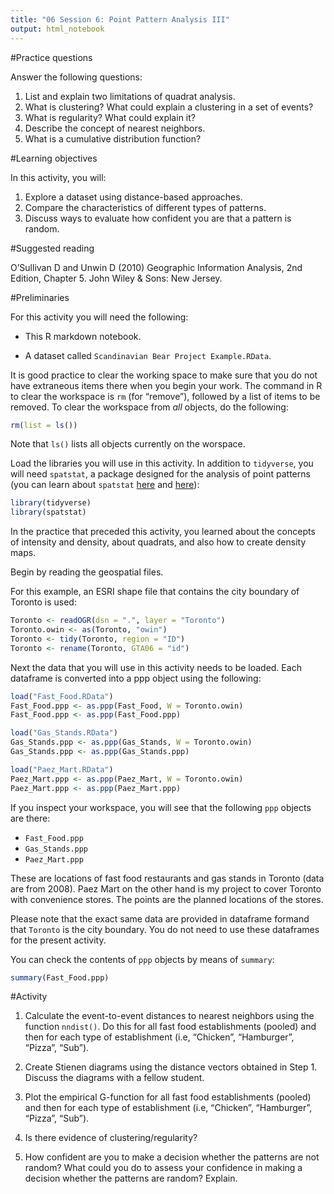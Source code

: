 ---
title: "06 Session 6: Point Pattern Analysis III"
output: html_notebook
---

#Practice questions

Answer the following questions:

1. List and explain two limitations of quadrat analysis.
2. What is clustering? What could explain a clustering in a set of events?
3. What is regularity? What could explain it?
4. Describe the concept of nearest neighbors.
5. What is a cumulative distribution function?

#Learning objectives

In this activity, you will:

1. Explore a dataset using distance-based approaches.
2. Compare the characteristics of different types of patterns.
3. Discuss ways to evaluate how confident you are that a pattern is random.

#Suggested reading

O'Sullivan D and Unwin D (2010) Geographic Information Analysis, 2nd Edition, Chapter 5. John Wiley & Sons: New Jersey.

#Preliminaries

For this activity you will need the following:

* This R markdown notebook.

* A dataset called `Scandinavian Bear Project Example.RData`.

It is good practice to clear the working space to make sure that you do not have extraneous items there when you begin your work. The command in R to clear the workspace is `rm` (for "remove"), followed by a list of items to be removed. To clear the workspace from _all_ objects, do the following:
```{r}
rm(list = ls())
```

Note that `ls()` lists all objects currently on the worspace.

Load the libraries you will use in this activity. In addition to `tidyverse`, you will need `spatstat`, a package designed for the analysis of point patterns (you can learn about `spatstat` [here](https://cran.r-project.org/web/packages/spatstat/vignettes/getstart.pdf) and [here](http://spatstat.org/resources/spatstatJSSpaper.pdf)):
```{r}
library(tidyverse)
library(spatstat)
```

In the practice that preceded this activity, you learned about the concepts of intensity and density, about quadrats, and also how to create density maps. 

Begin by reading the geospatial files. 

For this example, an ESRI shape file that contains the city boundary of Toronto is used:
```{r}
Toronto <- readOGR(dsn = ".", layer = "Toronto")
Toronto.owin <- as(Toronto, "owin")
Toronto <- tidy(Toronto, region = "ID")
Toronto <- rename(Toronto, GTA06 = "id")
```

Next the data that you will use in this activity needs to be loaded. Each dataframe is converted into a ppp object using the following:
```{r}
load("Fast_Food.RData")
Fast_Food.ppp <- as.ppp(Fast_Food, W = Toronto.owin)
Fast_Food.ppp <- as.ppp(Fast_Food.ppp)

load("Gas_Stands.RData")
Gas_Stands.ppp <- as.ppp(Gas_Stands, W = Toronto.owin)
Gas_Stands.ppp <- as.ppp(Gas_Stands.ppp)

load("Paez_Mart.RData")
Paez_Mart.ppp <- as.ppp(Paez_Mart, W = Toronto.owin)
Paez_Mart.ppp <- as.ppp(Paez_Mart.ppp)
```

If you inspect your workspace, you will see that the following `ppp` objects are there:

* `Fast_Food.ppp`
* `Gas_Stands.ppp`
* `Paez_Mart.ppp`

These are locations of fast food restaurants and gas stands in Toronto (data are from 2008). Paez Mart on the other hand is my project to cover Toronto with convenience stores. The points are the planned locations of the stores. 

Please note that the exact same data are provided in dataframe formand that `Toronto` is the city boundary. You do not need to use these dataframes for the present activity.

You can check the contents of `ppp` objects by means of `summary`:
```{r}
summary(Fast_Food.ppp)
```

#Activity

1. Calculate the event-to-event distances to nearest neighbors using the function `nndist()`. Do this for all fast food establishments (pooled) and then for each type of establishment (i.e, "Chicken", "Hamburger", "Pizza", "Sub").

2. Create Stienen diagrams using the distance vectors obtained in Step 1. Discuss the diagrams with a fellow student.

3. Plot the empirical G-function for all fast food establishments (pooled) and then for each type of establishment (i.e, "Chicken", "Hamburger", "Pizza", "Sub").

4. Is there evidence of clustering/regularity? 

5. How confident are you to make a decision whether the patterns are not random? What could you do to assess your confidence in making a decision whether the patterns are random? Explain.
